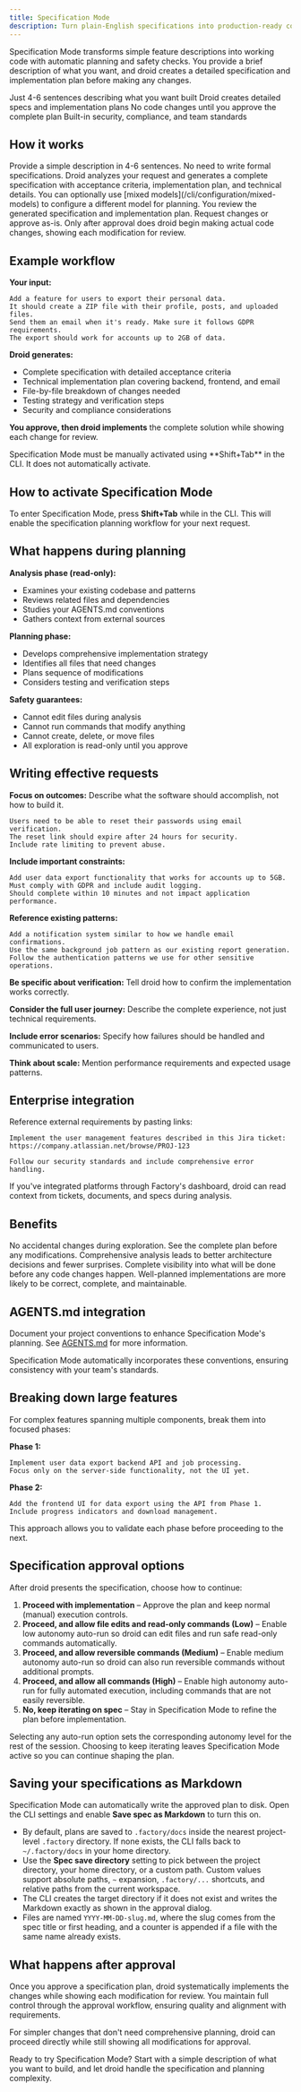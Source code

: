 ```yaml
---
title: Specification Mode
description: Turn plain-English specifications into production-ready code with automatic planning and review.
---
```


Specification Mode transforms simple feature descriptions into working code with automatic planning and safety checks. You provide a brief description of what you want, and droid creates a detailed specification and implementation plan before making any changes.

<CardGroup cols={2}>
  <Card title="Simple Input" icon="message">
    Just 4-6 sentences describing what you want built
  </Card>
  <Card title="Automatic Planning" icon="list-check">
    Droid creates detailed specs and implementation plans
  </Card>
  <Card title="Safe Execution" icon="shield-check">
    No code changes until you approve the complete plan
  </Card>
  <Card title="Enterprise Ready" icon="building">
    Built-in security, compliance, and team standards
  </Card>
</CardGroup>

## How it works

<Steps>
  <Step title="Describe your feature">
    Provide a simple description in 4-6 sentences. No need to write formal
    specifications.
  </Step>
  <Step title="Droid creates the spec">
    Droid analyzes your request and generates a complete specification with
    acceptance criteria, implementation plan, and technical details. You can optionally use [mixed models](/cli/configuration/mixed-models) to configure a different model for planning.
  </Step>
  <Step title="Review and approve">
    You review the generated specification and implementation plan. Request
    changes or approve as-is.
  </Step>
  <Step title="Implementation">
    Only after approval does droid begin making actual code changes, showing
    each modification for review.
  </Step>
</Steps>

## Example workflow

**Your input:**

```
Add a feature for users to export their personal data.
It should create a ZIP file with their profile, posts, and uploaded files.
Send them an email when it's ready. Make sure it follows GDPR requirements.
The export should work for accounts up to 2GB of data.
```

**Droid generates:**

- Complete specification with detailed acceptance criteria
- Technical implementation plan covering backend, frontend, and email
- File-by-file breakdown of changes needed
- Testing strategy and verification steps
- Security and compliance considerations

**You approve, then droid implements** the complete solution while showing each change for review.

<Note>
  Specification Mode must be manually activated using **Shift+Tab** in the CLI.
  It does not automatically activate.
</Note>

## How to activate Specification Mode

To enter Specification Mode, press **Shift+Tab** while in the CLI. This will enable the specification planning workflow for your next request.

## What happens during planning

**Analysis phase (read-only):**

- Examines your existing codebase and patterns
- Reviews related files and dependencies
- Studies your AGENTS.md conventions
- Gathers context from external sources

**Planning phase:**

- Develops comprehensive implementation strategy
- Identifies all files that need changes
- Plans sequence of modifications
- Considers testing and verification steps

**Safety guarantees:**

- Cannot edit files during analysis
- Cannot run commands that modify anything
- Cannot create, delete, or move files
- All exploration is read-only until you approve

## Writing effective requests

**Focus on outcomes:** Describe what the software should accomplish, not how to build it.

```
Users need to be able to reset their passwords using email verification.
The reset link should expire after 24 hours for security.
Include rate limiting to prevent abuse.
```

**Include important constraints:**

```
Add user data export functionality that works for accounts up to 5GB.
Must comply with GDPR and include audit logging.
Should complete within 10 minutes and not impact application performance.
```

**Reference existing patterns:**

```
Add a notification system similar to how we handle email confirmations.
Use the same background job pattern as our existing report generation.
Follow the authentication patterns we use for other sensitive operations.
```

**Be specific about verification:** Tell droid how to confirm the implementation works correctly.

**Consider the full user journey:** Describe the complete experience, not just technical requirements.

**Include error scenarios:** Specify how failures should be handled and communicated to users.

**Think about scale:** Mention performance requirements and expected usage patterns.

## Enterprise integration

Reference external requirements by pasting links:

```
Implement the user management features described in this Jira ticket:
https://company.atlassian.net/browse/PROJ-123

Follow our security standards and include comprehensive error handling.
```

If you've integrated platforms through Factory's dashboard, droid can read context from tickets, documents, and specs during analysis.

## Benefits

<CardGroup cols={2}>
  <Card title="Safety First" icon="shield-check">
    No accidental changes during exploration. See the complete plan before any
    modifications.
  </Card>
  <Card title="Thorough Planning" icon="brain">
    Comprehensive analysis leads to better architecture decisions and fewer
    surprises.
  </Card>
  <Card title="Full Control" icon="eye">
    Complete visibility into what will be done before any code changes happen.
  </Card>
  <Card title="Better Outcomes" icon="trophy">
    Well-planned implementations are more likely to be correct, complete, and
    maintainable.
  </Card>
</CardGroup>

## AGENTS.md integration

Document your project conventions to enhance Specification Mode's planning. See [AGENTS.md](/cli/configuration/agents-md) for more information.

Specification Mode automatically incorporates these conventions, ensuring consistency with your team's standards.

## Breaking down large features

For complex features spanning multiple components, break them into focused phases:

**Phase 1:**

```
Implement user data export backend API and job processing.
Focus only on the server-side functionality, not the UI yet.
```

**Phase 2:**

```
Add the frontend UI for data export using the API from Phase 1.
Include progress indicators and download management.
```

This approach allows you to validate each phase before proceeding to the next.

## Specification approval options

After droid presents the specification, choose how to continue:

1. **Proceed with implementation** – Approve the plan and keep normal (manual) execution controls.
2. **Proceed, and allow file edits and read-only commands (Low)** – Enable low autonomy auto-run so droid can edit files and run safe read-only commands automatically.
3. **Proceed, and allow reversible commands (Medium)** – Enable medium autonomy auto-run so droid can also run reversible commands without additional prompts.
4. **Proceed, and allow all commands (High)** – Enable high autonomy auto-run for fully automated execution, including commands that are not easily reversible.
5. **No, keep iterating on spec** – Stay in Specification Mode to refine the plan before implementation.

Selecting any auto-run option sets the corresponding autonomy level for the rest of the session. Choosing to keep iterating leaves Specification Mode active so you can continue shaping the plan.

## Saving your specifications as Markdown

Specification Mode can automatically write the approved plan to disk. Open the CLI settings and enable **Save spec as Markdown** to turn this on.

- By default, plans are saved to `.factory/docs` inside the nearest project-level `.factory` directory. If none exists, the CLI falls back to `~/.factory/docs` in your home directory.
- Use the **Spec save directory** setting to pick between the project directory, your home directory, or a custom path. Custom values support absolute paths, `~` expansion, `.factory/...` shortcuts, and relative paths from the current workspace.
- The CLI creates the target directory if it does not exist and writes the Markdown exactly as shown in the approval dialog.
- Files are named `YYYY-MM-DD-slug.md`, where the slug comes from the spec title or first heading, and a counter is appended if a file with the same name already exists.

## What happens after approval

Once you approve a specification plan, droid systematically implements the changes while showing each modification for review. You maintain full control through the approval workflow, ensuring quality and alignment with requirements.

For simpler changes that don't need comprehensive planning, droid can proceed directly while still showing all modifications for approval.

Ready to try Specification Mode? Start with a simple description of what you want to build, and let droid handle the specification and planning complexity.
